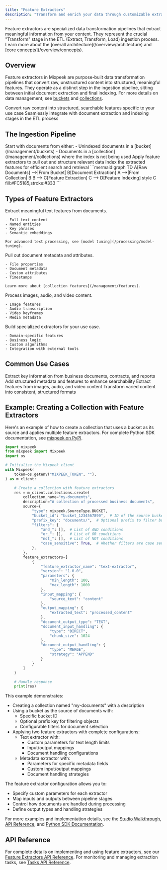 ```yaml
---
title: "Feature Extractors"
description: "Transform and enrich your data through customizable extraction pipelines"
---
```


<Note>
  Feature extractors are specialized data transformation pipelines that extract meaningful information from your content. They represent the crucial "Transform" stage in the ETL (Extract, Transform, Load) ingestion process. Learn more about the [overall architecture](/overview/architecture) and [core concepts](/overview/concepts).
</Note>

## Overview

Feature extractors in Mixpeek are purpose-built data transformation pipelines that convert raw, unstructured content into structured, meaningful features. They operate as a distinct step in the ingestion pipeline, sitting between initial document extraction and final indexing. For more details on data management, see [buckets](/management/buckets) and [collections](/management/collections).

<CardGroup cols={2}>
  <Card title="Transformation Focus" icon="wand-magic-sparkles">
    Convert raw content into structured, searchable features specific to your use case
  </Card>
  
  <Card title="Pipeline Integration" icon="diagram-project">
    Seamlessly integrate with document extraction and indexing stages in the ETL process
  </Card>
</CardGroup>

## The Ingestion Pipeline

<Steps>
  <Step title="Extract (E)">
    Start with documents from either:
    - Unindexed documents in a [bucket](/management/buckets)
    - Documents in a [collection](/management/collections) where the index is not being used
  </Step>
  <Step title="Transform (T)">
    Apply feature extractors to pull out and structure relevant data
  </Step>
  <Step title="Load (L)">
    Index the extracted features for efficient search and retrieval
  </Step>
</Steps>

<Frame>
  ```mermaid
  graph TD
    A[Raw Documents] -->|From Bucket| B[Document Extraction]
    A -->|From Collection| B
    B --> C[Feature Extraction]
    C --> D[Feature Indexing]
    style C fill:#FC5185,stroke:#333
  ```
</Frame>

## Types of Feature Extractors

<AccordionGroup>
  <Accordion title="Text Extractors" icon="font">
    Extract meaningful text features from documents.
    
    - Full-text content
    - Named entities
    - Key phrases
    - Semantic embeddings
    
    For advanced text processing, see [model tuning](/processing/model-tuning).
  </Accordion>

  <Accordion title="Metadata Extractors" icon="tags">
    Pull out document metadata and attributes.
    
    - File properties
    - Document metadata
    - Custom attributes
    - Timestamps
    
    Learn more about [collection features](/management/features).
  </Accordion>

  <Accordion title="Media Extractors" icon="photo-film">
    Process images, audio, and video content.
    
    - Image features
    - Audio transcription
    - Video keyframes
    - Media metadata
    
  </Accordion>

  <Accordion title="Custom Extractors" icon="code">
    Build specialized extractors for your use case.
    
    - Domain-specific features
    - Business logic
    - Custom algorithms
    - Integration with external tools
    
  </Accordion>
</AccordionGroup>

## Common Use Cases

<CardGroup cols={2}>
  <Card title="Document Analysis" icon="file-lines">
    Extract key information from business documents, contracts, and reports
  </Card>
  
  <Card title="Content Enrichment" icon="sparkles">
    Add structured metadata and features to enhance searchability
  </Card>

  <Card title="Media Processing" icon="images">
    Extract features from images, audio, and video content
  </Card>
  
  <Card title="Data Standardization" icon="arrows-to-dot">
    Transform varied content into consistent, structured formats
  </Card>
</CardGroup>


## Example: Creating a Collection with Feature Extractors

Here's an example of how to create a collection that uses a bucket as its source and applies multiple feature extractors. For complete Python SDK documentation, see [mixpeek on PyPI](https://pypi.org/project/mixpeek/).

```python
import mixpeek
from mixpeek import Mixpeek
import os

# Initialize the Mixpeek client
with Mixpeek(
    token=os.getenv("MIXPEEK_TOKEN", ""),
) as m_client:

    # Create a collection with feature extractors
    res = m_client.collections.create(
        collection_name="my-documents",
        description="A collection of processed business documents",
        source={
            "type": mixpeek.SourceType.BUCKET,
            "bucket_id": "bucket_1234567890",  # ID of the source bucket
            "prefix_key": "documents/",  # Optional prefix to filter bucket objects
            "filters": {
                "and_": [],  # List of AND conditions
                "or_": [],   # List of OR conditions
                "not_": [],  # List of NOT conditions
                "case_sensitive": True,  # Whether filters are case sensitive
            },
        },
        feature_extractors=[
            {
                "feature_extractor_name": "text-extractor",
                "version": "1.0.0",
                "parameters": {
                    "min_length": 100,
                    "max_length": 1000
                },
                "input_mapping": {
                    "source_text": "content"
                },
                "output_mapping": {
                    "extracted_text": "processed_content"
                },
                "document_output_type": "TEXT",
                "document_input_handling": {
                    "type": "DIRECT",
                    "chunk_size": 1024
                },
                "document_output_handling": {
                    "type": "MERGE",
                    "strategy": "APPEND"
                }
            }
        ]
    )

    # Handle response
    print(res)
```

This example demonstrates:
- Creating a collection named "my-documents" with a description
- Using a bucket as the source of documents with:
  - Specific bucket ID
  - Optional prefix key for filtering objects
  - Configurable filters for document selection
- Applying two feature extractors with complete configurations:
  - Text extractor with:
    - Custom parameters for text length limits
    - Input/output mappings
    - Document handling configurations
  - Metadata extractor with:
    - Parameters for specific metadata fields
    - Custom input/output mappings
    - Document handling strategies

The feature extractor configuration allows you to:
- Specify custom parameters for each extractor
- Map inputs and outputs between pipeline stages
- Control how documents are handled during processing
- Define output types and handling strategies

For more examples and implementation details, see the [Studio Walkthrough](/studio), [API Reference](/api-reference), and [Python SDK Documentation](https://pypi.org/project/mixpeek/).

## API Reference

For complete details on implementing and using feature extractors, see our [Feature Extractors API Reference](/api-reference/collection-features/list-feature-extractors). For monitoring and managing extraction tasks, see [Tasks API Reference](/api-reference/tasks/get-task-information). 